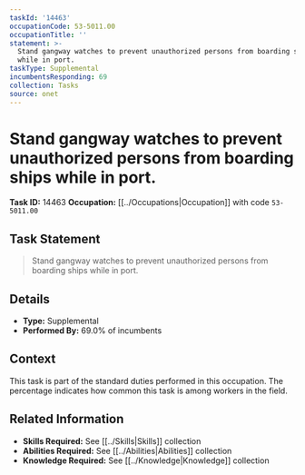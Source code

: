 ```yaml
---
taskId: '14463'
occupationCode: 53-5011.00
occupationTitle: ''
statement: >-
  Stand gangway watches to prevent unauthorized persons from boarding ships
  while in port.
taskType: Supplemental
incumbentsResponding: 69
collection: Tasks
source: onet
---
```

# Stand gangway watches to prevent unauthorized persons from boarding ships while in port.

**Task ID:** 14463
**Occupation:** [[../Occupations|Occupation]] with code `53-5011.00`

## Task Statement

> Stand gangway watches to prevent unauthorized persons from boarding ships while in port.

## Details

- **Type:** Supplemental
- **Performed By:** 69.0% of incumbents

## Context

This task is part of the standard duties performed in this occupation. The percentage indicates how common this task is among workers in the field.

## Related Information

- **Skills Required:** See [[../Skills|Skills]] collection
- **Abilities Required:** See [[../Abilities|Abilities]] collection
- **Knowledge Required:** See [[../Knowledge|Knowledge]] collection
